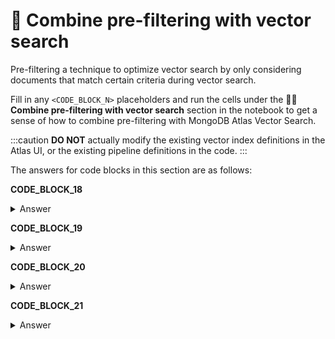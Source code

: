 # 🦹 Combine pre-filtering with vector search

Pre-filtering a technique to optimize vector search by only considering documents that match certain criteria during vector search.

Fill in any `<CODE_BLOCK_N>` placeholders and run the cells under the **🦹‍♀️ Combine pre-filtering with vector search** section in the notebook to get a sense of how to combine pre-filtering with MongoDB Atlas Vector Search.

:::caution
**DO NOT** actually modify the existing vector index definitions in the Atlas UI, or the existing pipeline definitions in the code.
:::

The answers for code blocks in this section are as follows:

**CODE_BLOCK_18**

<details>
<summary>Answer</summary>
<div>
```python
{
    "fields": [
        {
            "numDimensions": 1024,
            "path": "embedding",
            "similarity": "cosine",
            "type": "vector"
        },
        {
            "path": "metadata.contentType",
            "type": "filter"
        }
    ]
}
```
</div>
</details>

**CODE_BLOCK_19**

<details>
<summary>Answer</summary>
<div>
```python
[
    {
        "$vectorSearch": {
            "index": ATLAS_VECTOR_SEARCH_INDEX_NAME,
            "queryVector": query_embedding,
            "path": "embedding",
            "numCandidates": 150,
            "limit": 5,
            "filter": {"metadata.contentType": "Video"}
        }
    },
    {
        "$project": {
            "_id": 0,
            "body": 1,
            "score": {"$meta": "vectorSearchScore"}
        }
    }
]
```
</div>
</details>

**CODE_BLOCK_20**

<details>
<summary>Answer</summary>
<div>
```python
{
    "fields": [
        {
            "numDimensions": 1024,
            "path": "embedding",
            "similarity": "cosine",
            "type": "vector"
        },
        {
            "path": "metadata.contentType",
            "type": "filter"
        },
        {
            "path": "updated",
            "type": "filter"
        }
    ]
}
```
</div>
</details>

**CODE_BLOCK_21**

<details>
<summary>Answer</summary>
<div>
```python
[
    {
        "$vectorSearch": {
            "index": ATLAS_VECTOR_SEARCH_INDEX_NAME,
            "queryVector": query_embedding,
            "path": "embedding",
            "numCandidates": 150,
            "limit": 5,
            "filter": {
                "$and": [
                    {"metadata.contentType": "Video"},
                    {"updated": {"$gte": "2024-05-20"}}
                ]
            }
        }
    },
    {
        "$project": {
            "_id": 0,
            "body": 1,
            "score": {"$meta": "vectorSearchScore"}
        }
    }
]
```
</div>
</details>